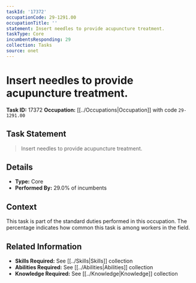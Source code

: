 ```yaml
---
taskId: '17372'
occupationCode: 29-1291.00
occupationTitle: ''
statement: Insert needles to provide acupuncture treatment.
taskType: Core
incumbentsResponding: 29
collection: Tasks
source: onet
---
```

# Insert needles to provide acupuncture treatment.

**Task ID:** 17372
**Occupation:** [[../Occupations|Occupation]] with code `29-1291.00`

## Task Statement

> Insert needles to provide acupuncture treatment.

## Details

- **Type:** Core
- **Performed By:** 29.0% of incumbents

## Context

This task is part of the standard duties performed in this occupation. The percentage indicates how common this task is among workers in the field.

## Related Information

- **Skills Required:** See [[../Skills|Skills]] collection
- **Abilities Required:** See [[../Abilities|Abilities]] collection
- **Knowledge Required:** See [[../Knowledge|Knowledge]] collection
